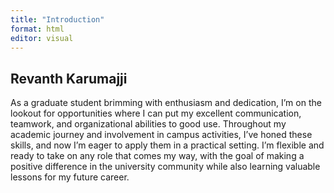 ---
title: "Introduction"
format: html
editor: visual
---

## Revanth Karumajji

As a graduate student brimming with enthusiasm and dedication, I'm on the lookout for opportunities where I can put my excellent communication, teamwork, and organizational abilities to good use. Throughout my academic journey and involvement in campus activities, I've honed these skills, and now I'm eager to apply them in a practical setting. I'm flexible and ready to take on any role that comes my way, with the goal of making a positive difference in the university community while also learning valuable lessons for my future career.
